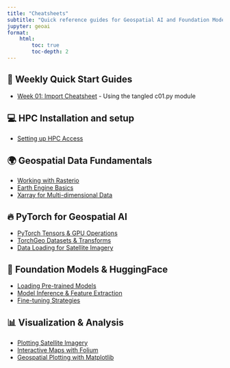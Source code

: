 ```yaml
---
title: "Cheatsheets"
subtitle: "Quick reference guides for Geospatial AI and Foundation Models"
jupyter: geoai
format: 
    html:
        toc: true
        toc-depth: 2
---
```


## 📅 Weekly Quick Start Guides

- [Week 01: Import Cheatsheet](extras/cheatsheets/week01_imports.qmd) - Using the tangled c01.py module

## 💻 HPC Installation and setup

- [Setting up HPC Access](extras/grit-hpc-setup.qmd)

## 🌍 Geospatial Data Fundamentals

- [Working with Rasterio](extras/cheatsheets/rasterio_basics.qmd)
- [Earth Engine Basics](extras/cheatsheets/earth_engine_basics.qmd)
- [Xarray for Multi-dimensional Data](extras/cheatsheets/xarray_basics.qmd)

## 🔥 PyTorch for Geospatial AI

- [PyTorch Tensors & GPU Operations](extras/cheatsheets/pytorch_tensors.qmd)
- [TorchGeo Datasets & Transforms](extras/cheatsheets/torchgeo_basics.qmd)
- [Data Loading for Satellite Imagery](extras/cheatsheets/dataloader_satellite.qmd)

## 🤗 Foundation Models & HuggingFace

- [Loading Pre-trained Models](extras/cheatsheets/loading_models.qmd)
- [Model Inference & Feature Extraction](extras/cheatsheets/model_inference.qmd)
- [Fine-tuning Strategies](extras/cheatsheets/finetuning_basics.qmd)

## 📊 Visualization & Analysis

- [Plotting Satellite Imagery](extras/cheatsheets/plotting_satellite.qmd)
- [Interactive Maps with Folium](extras/cheatsheets/folium_basics.qmd)
- [Geospatial Plotting with Matplotlib](extras/cheatsheets/matplotlib_geospatial.qmd)